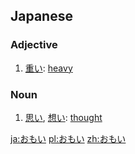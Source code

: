 ==Japanese==
===Adjective===
{{ja-adj|h|decl=i|rom=omoi}}
# [[重い]]: [[heavy]]

===Noun===
{{ja-noun|h|rom=omoi}}
# [[思い]], [[想い]]: [[thought]]

[[ja:おもい]]
[[pl:おもい]]
[[zh:おもい]]
